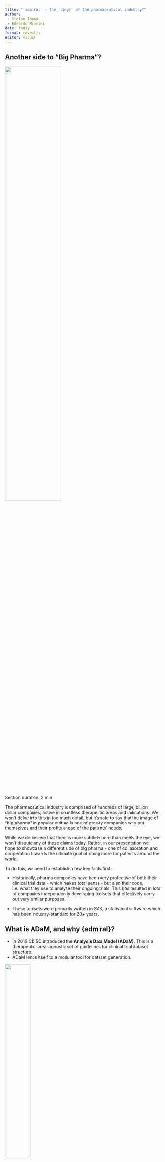 ```yaml
---
title: "`admiral` - The `dplyr` of the pharmaceutical industry?"
author: 
 - Stefan Thoma
 - Edoardo Mancini
date: today
format: revealjs
editor: visual
---
```


## Another side to "Big Pharma"?

![](media/evil_scientist.jpg){fig-align="center" width=60% height=60%}

::: notes
Section duration: 2 min

The pharmaceutical industry is comprised of hundreds of large, billion dollar companies, active in countless therapeutic areas and indications. We won't delve into this in too much detail, but it's safe to say that the image of "big pharma" in popular culture is one of greedy companies who put themselves and their profits ahead of the patients' needs.

While we do believe that there is more subtlety here than meets the eye, we won't dispute any of these claims today. Rather, in our presentation we hope to showcase a different side of big pharma - one of collaboration and cooperation towards the ultimate goal of doing more for patients around the world. 

To do this, we need to establish a few key facts first:

* Historically, pharma companies have been very protective of both their clinical trial data - which makes total sense - but also their code, i.e. what they use to analyse their ongoing trials. This has resulted in lots of companies independently developing toolsets that effectively carry out very similar purposes.

* These toolsets were primarily written in SAS, a statistical software which has been industry-standard for 20+ years.

:::

## What is ADaM, and why {admiral}?

- In 2016 CDISC introduced the **Analysis Data Model (ADaM)**. This is a therapeutic-area-agnostic set of guidelines for clinical trial dataset structure.
- ADaM lends itself to a modular tool for dataset generation.

::: {layout-ncol=2}
![](media/cdisc.png){width=40% height=40%}

![](media/lego.png){width=20% height=20%}

:::

::: notes
Section duration: 4 min

In 2016, CDISC, which is an institution which sets data standards across the industry, introduced the Analysis Data Model, also known as ADaM. Without delving into too much detail, this can be thought of as a precise set of guidelines mandating the structure of the datasets that underpin clinical trial analysis. So, every company running a clinical trial after 2016 - no matter the therapeutic area - was now required to convert their collected, raw data into ADaM datasets prior to creating the tables, listings and graphs that will be used to evaluate the trial's outcome.

Note that we are glossing over the fact that there exists an intermediate set of datasets called SDTM datasets between the raw datasets step and the ADaM step. This isn't so relevant for our presentation, other than for the fact that it means the starting point for the ADaM datsets is also common across industry.

We also don't need to go into too much detail about what ADaM datasets actually look like, but it's important to understand that the steps used to construct them are often dataset-agnostic. Some examples include:

* Merging a subset of a dataset with another dataset
* Adding derived records based on existing ones
* Converting character strings to dates and imputing missing values

Consequently, it stands to reason that if ever a tool (or package) could exist to aid in the generation of these ADaMs, this tool could be modular: various derivations could be chained together and customised to generate your dataset of interest. Ideally, this package would also interact seamlessly with the {tidyverse}, so that if ever a step for adding a new variable was trivial, then simple {dplyr} code could be slotted in to your derivation sequence. This idea is exactly the thought behind the inception of the {admiral} package.
:::

## {admiral}

:::: {.columns}

::: {.column width=60%}

- **Modular functions** extending dplyr, and **manuals** and **templates**
  - Core functionality that can be extended to specific therapeutic areas
  - Specific to very standardized data and processes
- Created by users for users


:::


::: {.column width=40%}

![](media/cheat_sheet.png)

:::

::::

::: notes

In my view, admiral brings to the table three types of technical value. 
First and most obvious: admiral provides a modular framework for data manipulation that extends the functionalities of `dplyr` and is tailored to the creation of ADaM data sets.
You can see on the right side an example of how this works.
But the value of admiral is not just the functions. 
It also offers extensive manuals and vignettes that describe the programming processes *and* the CDISC data standard mindset behind it. 
In a way, it serves as an extension to the CDISC implementation guides.
And to save a lot of time, it also provides templates for the different types of ADaM datasets that serve as a very practical starting point for ADaM programming. 

Aside from the technical aspects, the open source nature of the project facilitated the emergence of an admiral community.
This community is active both on github and on our slack channel and consists of both users and developers.
The fact that these two overlap is another benefit. 
This allows for efficient development and very short feedback lines.

:::


## Scope of {admiral}
- Establish {admiral} workflow as *the* standard for ADaM creation
  - Build trust
  - Split into core and extension packages


::: notes

What we would like to achieve with admiral is that it is established as *the* standard tool for ADaM creation in R. 
Not just across the all therapeutic areas, but also across the pharmaceutical industry. 
This should help ease the transition of pharmaceutical companies towards an open source workflow for clinical data science. 

For that to happen, other companies must trust the product, as switching to R is a very big challenge for companies with a history of relying on licensed analysis software. 
We must provide a stable solution that is accepted by regulators, and user friendly, and we must ensure that such a project will not be abandoned anytime soon.

The decision to split admiral into one core package and multiple therapeutic area specific extension packages was a way to ensure that resources for admiral are concentrated on the core values at first. 

:::

## Trust {.smaller}

- Started as a collaboration of GSK and Roche
  - Commitment and funding from both Roche and GSK makes it hard to ignore
  - Hard for either company to monetize
  - Ensures that the package stays open source and free to use
  - Maintenance
- Open source from the start 
- Involve community early on
  - Serve the needs of many, not just of one company
  
::: notes

As trust is so important for this project, I want to share what helped us establish this in the first place. 
To begin with, admiral was co-developed by GSK and Roche as a collaboration.
Having such large companies back the admiral project early on (i.e. assigning meaningful percentages of programmers' time to this open sourced project) helped it to be taken seriously from the start. 
Very early on, we were able to ask many programmers across the industry to experiment with and give feedback on the prototype admiral package.
That was very valuable, as it showed us that other companies were interested as well. 

Sharing the license between two companies also makes it much harder to monetize for any company on its own. 
This is a good thing, as other companies probably would not like to jump on a package that might get put behind a pay wall later.
These big names also help as package maintenance will come up at one point in the package life cycle, and abandoning a package is much harder if a companies reputation is somehow tied to it.

:::

## Alignment of extension packages

- Same user “feel” & language
- Same development practices
- Compatible modularity
- Stability and trust
    - Shabby {admiral} extension package harms reputation of {admiral}
    - Less trust means less users and less adoption of open source in the industry
    
::: notes

An extension package extends the core functionality of admiral to a specific therapeutic area. 
This could be for example admiral_onco admiral_vaccine, or admiral_ophtha.
We want those packages to exist and be successful, but the core team does not have the capacity or the therapeutic area knowledge to take on the development of these packages.


Yet, we have certain expectations of the extension packages: 
The package usage, interface and layout should look and feel coherent with the core package. Once a user is familiar with the core package, they should be able to pick up any extension package quickly.
This coherence should not only be on the user level. 
The same should go for developers: 
Code should follow the same standards and practices. 
If a function already exists in the core package it should not be re-implemented in the extension package.
Further, all admiral packages need to be able to work together seamlessly.

Most importantly, the package needs to function reliably. 
Having a sub-standard extension package would reflect badly on the core package as well. This could erode trust and hinder the adoption of open source practices in the pharmaceutical industry.

High goals. But how do we get there?
:::

## Learnings

- Instructions
    - {admiraldev} rules & templates
    - Git Structure & CICD
    - One core member representative
- Expectation management:
    - Small scope!
    - Effort required
    - Assigned FTE

::: notes
Extension packages are developed in something like a franchise model.
We took away two main points. 
One: 
We must give very clear instructions and structure to the extension developers. 
`admiraldev` is a separate package that was created specifically for admiral developers. 
It lists detailed instructions for code-style, naming and coding conventions, even helper functions and much more.
We also provide github templates and CICD workflows that ensure certain standards like code styling, link checking, test coverage, etc. 
While those two things go a long way, the most resource intensive approach to this franchising is that one member of the core team acts as a representative who is either directly involved in the extension development, or is involved in a consulting function. 

The second important learning is the management of expectation for the extension development teams. 
We have to make sure that a new team carefully considers the scope of their project. 
It should be well defined and achieveable. 
They have to think about the effort required to get there, and whether they can bring enough resources to the table to achieve that. 
Ideally, a certain amount of working percentages should be assigned to the task, and the workload should be shared across different companies. 
And most importantly, it should be clear to the team that this will require ongoing efforts: 
Even after most of the goals are implemented, the package needs to be maintained and periodically updated. 
It needs to be kept in line with the core admiral package, with the most current version of other packages it relies on, and also with changes in data standards, to remain useful to programmers. 

:::
## A success story: {admiralvaccine}

- The COVID-19 pandemic was a worldwide catastrophe, but it was also an opportunity to **collaborate further** within pharma...
- ... Enter {admiralvaccine}!

::: {layout-ncol=2}
![](media/covid.jpg){width=40% height=40%}

![](media/admiralvaccine.png){width=15% height=15%}
:::

::: notes
Section duration: 3 min

One of the greatest successes of our cross-company collaboration lies in the story behind the creation of an admiral extension package to deal with vaccine data. 

To set the scene for you all, within the pharmaceutical industry and the wider world there was a great deal of interest in the area of vaccines during the period between 2020 and 2023 (for obvious reasons). From the outside, we all saw how quickly companies like Pfizer, Moderna and Astra Zeneca were able to bring Covid-19 vaccines to market. You will all appreciate that within the pharma industry, this required huge efforts all areas of drug development, one of which naturally was the creation of vaccine-specific ADaM datasets. 

To cut a long story short, the atmosphere of cross-company collaboration and the contribution framework that we had set up within the {admiral} family meant that we in the {admiral} family were able to connect with programmers from Pfizer, which was a company that had not meaningfully contributed to the open-source {admiral} efforts previously, and empower them take the lead on the creation of {admiralvaccine} - a vaccine-specific extension to {admiral}. The package was co-developed in partnership with two other big pharma companies GSK and Novartis, as well as members of the core {admiral} team who supported the upskilling of this new team and ensured package contents was up to par with our standards. The {admiralvaccine} package released its first version in the summer of 2023, and enabled the sponsor companies to share and open-source many of the vaccine-related learnings they had acquired during the pandemic, and we firmly believe that this will foster even more cross-industry collaborations to tackle any challenges the future might hold.

We should stress that not all aspects of this experience were strictly positive: one chief observation we made was that the team behind the vaccines package was laser-focused on releasing a first version of {admiralvaccine}, but lost lots of interest as the time came to later maintain the package. Maybe this was a by-product of the huge drive and pressure to deliver in the short term that those involved had experienced when working on the vaccines themselves. Consequently within the core {admiral} team we had to work with the {admiralvaccine} leads to convey the importance of package maintenance, and this is an area that we are still working on to this day.

:::

## {admiral}: Looking ahead 

Training models on {admiral} documentation: could genAI be the next frontier?

::: {layout-ncol=2}
![](media/admiral_website.png){width=15% height=15%}

![](media/ai.png){width=20% height=20%}

:::

::: notes
Section duration {1 min}

Similar to {dplyr}, the core {admiral} package has now reached a point of maturity and stability, where we do not anticipate the need for large overhauls of our material in the future. At the same time, our documentation has undergone many rounds of review and is robust and extensive. Industry uptake is contantly on the rise and we see a near future where it is **the** default solution for ADaM creation.

As such, one avenue for improvement in the future is with regards to the learning curve required to get used to the package. AI is all the rage right now, so why not try to apply it to {admiral} as well? At the moment, there are efforts internally at various companies to train LLMs and chatbots on {admiral} documentation, which have proven quite fruitful. There hasn't yet been an Open Source effort in this space, though it is true that because everything is Open Source, the next re-training of something like Chat GPT may suddenly result in the model being an expert on ADaM creation!

So, we are very excited for what the future holds!

_Note: could also talk about automation efforts for {admiral}, but weary of time and having to descrive things like specs first._
:::

## Q&A and Resources

::: notes
Add: admiral website, cheat sheet, anything else?
Mention the Blog as well.
:::



